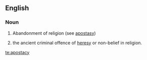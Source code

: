 ==English==
{{wikipedia}}

===Noun===
{{en-noun|apostaci|es}}

# Abandonment of religion (see [[apostasy]])
# {{context|legal|lang=en}} the ancient criminal offence of [[heresy]] or non-belief in religion.

[[te:apostacy]]